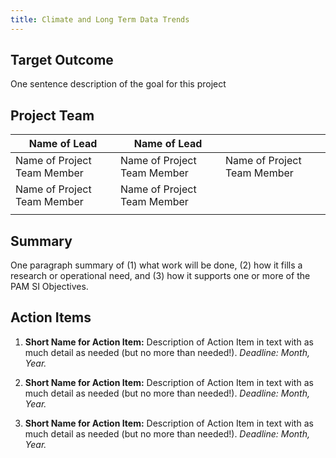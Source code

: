 ```yaml
---
title: Climate and Long Term Data Trends
---
```


## Target Outcome

One sentence description of the goal for this project

## Project Team

| Name of Lead                | Name of Lead                |                             |
|-----------------------------|-----------------------------|-----------------------------|
| Name of Project Team Member | Name of Project Team Member | Name of Project Team Member |
| Name of Project Team Member | Name of Project Team Member |                             |
|                             |                             |                             |

## Summary

One paragraph summary of (1) what work will be done, (2) how it fills a research or operational need, and (3) how it supports one or more of the PAM SI Objectives.

## Action Items

1.  **Short Name for Action Item:** Description of Action Item in text with as much detail as needed (but no more than needed!). *Deadline: Month, Year.*

2.  **Short Name for Action Item:** Description of Action Item in text with as much detail as needed (but no more than needed!). *Deadline: Month, Year.*

3.  **Short Name for Action Item:** Description of Action Item in text with as much detail as needed (but no more than needed!). *Deadline: Month, Year.*

